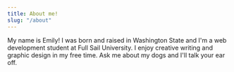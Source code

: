 ```yaml
---
title: About me!
slug: "/about"
---
```


My name is Emily! I was born and raised in Washington State and I'm a web development student at Full Sail University. I enjoy creative writing and graphic design in my free time. Ask me about my dogs and I'll talk your ear off.
